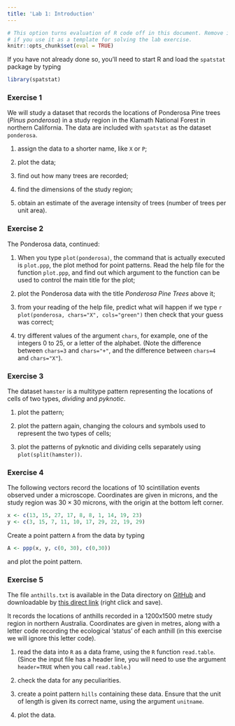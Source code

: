 ```yaml
---
title: 'Lab 1: Introduction'
---
```


```r
# This option turns evaluation of R code off in this document. Remove it
# if you use it as a template for solving the lab exercise.
knitr::opts_chunk$set(eval = TRUE)
```

If you have not already done so, you’ll need to start R and load the `spatstat`
package by typing
```r
library(spatstat)
```

### Exercise 1
We will study a dataset that records the locations of Ponderosa Pine
trees (_Pinus ponderosa_) in a study region in the
Klamath National Forest in northern California. The data are
included with `spatstat` as the dataset `ponderosa`.

1.  assign the data to a shorter name, like `X` or `P`;

2.  plot the data;

3.  find out how many trees are recorded;

4.  find the dimensions of the study region;

5.  obtain an estimate of the average intensity of trees (number of
    trees per unit area).

### Exercise 2

The Ponderosa data, continued:

1.  When you type `plot(ponderosa)`, the command that is
    actually executed is `plot.ppp`, the plot method for
    point patterns. Read the help file for the function
    `plot.ppp`, and find out which argument to the
    function can be used to control the main title for the plot;

2.  plot the Ponderosa data with the title *Ponderosa Pine
    Trees* above it;

3.  from your reading of the help file, predict what will happen if
    we type
    ```r
    plot(ponderosa, chars="X", cols="green")
    ```
    then check that your guess was correct;

4.  try different values of the argument `chars`, for
    example, one of the integers 0 to 25, or a letter of the
    alphabet. (Note the difference between `chars=3` and
    `chars="+"`, and the difference between `chars=4` and
    `chars="X"`).

### Exercise 3

The dataset `hamster` is a multitype pattern representing
the locations of cells of two types, *dividing* and *pyknotic*.

1.  plot the pattern;

2.  plot the pattern again, changing the colours and symbols
    used to represent the two types of cells;

3.  plot the patterns of pyknotic and dividing cells separately
    using `plot(split(hamster))`.

### Exercise 4

The following vectors record the locations of 10 scintillation events
observed under a microscope. Coordinates are given in microns, and
the study region was $30 \times 30$ microns, with the origin at the
bottom left corner.
```r
x <- c(13, 15, 27, 17, 8, 8, 1, 14, 19, 23)
y <- c(3, 15, 7, 11, 10, 17, 29, 22, 19, 29)
```
Create a point pattern `A` from the data by typing
```r
A <- ppp(x, y, c(0, 30), c(0,30))
```
and plot the point pattern.

### Exercise 5

The file `anthills.txt` is available in the Data directory on 
[GitHub](https://github.com/spatstat/OGH2021) and downloadable by 
[this direct link](https://raw.githubusercontent.com/spatstat/OGH2021/master/Data/anthills.txt) (right click and save).

It records the locations of anthills recorded in a
1200x1500 metre study region in northern Australia.
Coordinates are given in metres, along with a letter code recording
the ecological ‘status’ of each anthill
(in this exercise we will ignore this letter code).

1.  read the data into `R` as a data frame, using the `R` function
    `read.table`. (Since the input file has a header line, you
    will need to use the argument `header=TRUE` when you call
    `read.table`.)

2.  check the data for any peculiarities.

3.  create a point pattern `hills` containing these data.
    Ensure that the unit of length is given its correct name,
    using the argument `unitname`.

4.  plot the data.

